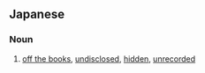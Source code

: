 ==Japanese==
{{ja-kanjitab|ぼ|がい|yomi=o}}

===Noun===
{{ja-noun|ぼがい}}

# [[off the books]], [[undisclosed]], [[hidden]], [[unrecorded]]